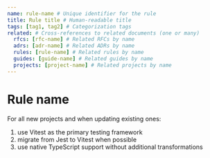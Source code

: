 ```yaml
---
name: rule-name # Unique identifier for the rule
title: Rule title # Human-readable title
tags: [tag1, tag2] # Categorization tags
related: # Cross-references to related documents (one or many)
  rfcs: [rfc-name] # Related RFCs by name
  adrs: [adr-name] # Related ADRs by name
  rules: [rule-name] # Related rules by name
  guides: [guide-name] # Related guides by name
  projects: [project-name] # Related projects by name
---
```


# Rule name

For all new projects and when updating existing ones:

1. use Vitest as the primary testing framework
2. migrate from Jest to Vitest when possible
3. use native TypeScript support without additional transformations
